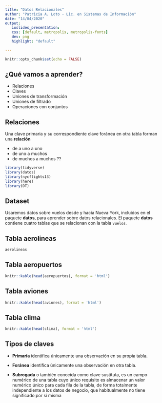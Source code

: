 ```yaml
---
title: "Datos Relacionales"
author: "Patricia A. Loto - Lic. en Sistemas de Información"
date: "14/04/2020"
output: 
   ioslides_presentation:
   css: [default, metropolis, metropolis-fonts]
   dev: png
   highlight: "default"
  
---
```


```r
knitr::opts_chunk$set(echo = FALSE)
```

## ¿Qué vamos a aprender?

- Relaciones
- Claves
- Uniones de transformación
- Uniones de filtrado
- Operaciones con conjuntos

## Relaciones

Una clave primaria y su correspondiente clave foránea en otra tabla forman una **relación**

- de a uno a uno
- de uno a muchos 
- de muchos a muchos ??


```r
library(tidyverse)
library(datos)
library(nycflights13)
library(here)
library(DT)
```

## Dataset
Usaremos datos sobre vuelos desde y hacia Nueva York, incluidos en el paquete **datos**, para aprender sobre datos relacionales. El paquete **datos** contiene cuatro tablas que se relacionan con la tabla `vuelos`.


## Tabla aerolineas
```r
aerolineas 

```

## Tabla aeropuertos
```r
knitr::kable(head(aeropuertos), format = 'html')
```

## Tabla aviones

```r
knitr::kable(head(aviones), format = 'html')
```


## Tabla clima
```r
knitr::kable(head(clima), format = 'html')
```


## Tipos de claves

- **Primaria** identifica únicamente una observación en su propia tabla. 

- **Foránea** identifica únicamente una observación en otra tabla.

- **Subrogada** o también conocida como clave sustituta, es un campo numérico de una tabla cuyo único requisito es almacenar un valor numérico único para cada fila de la tabla, de forma totalmente independiente a los datos de negocio, que habitualmente no tiene significado por sí misma


